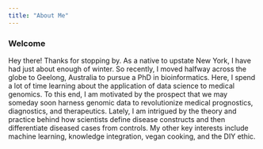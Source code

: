 ```yaml
---
title: "About Me"
---
```


### Welcome

Hey there! Thanks for stopping by. As a native to upstate New York, I have had just about enough of winter. So recently, I moved halfway across the globe to Geelong, Australia to pursue a PhD in bioinformatics. Here, I spend a lot of time learning about the application of data science to medical genomics. To this end, I am motivated by the prospect that we may someday soon harness genomic data to revolutionize medical prognostics, diagnostics, and therapeutics. Lately, I am intrigued by the theory and practice behind how scientists define disease constructs and then differentiate diseased cases from controls. My other key interests include machine learning, knowledge integration, vegan cooking, and the DIY ethic.

<br>
